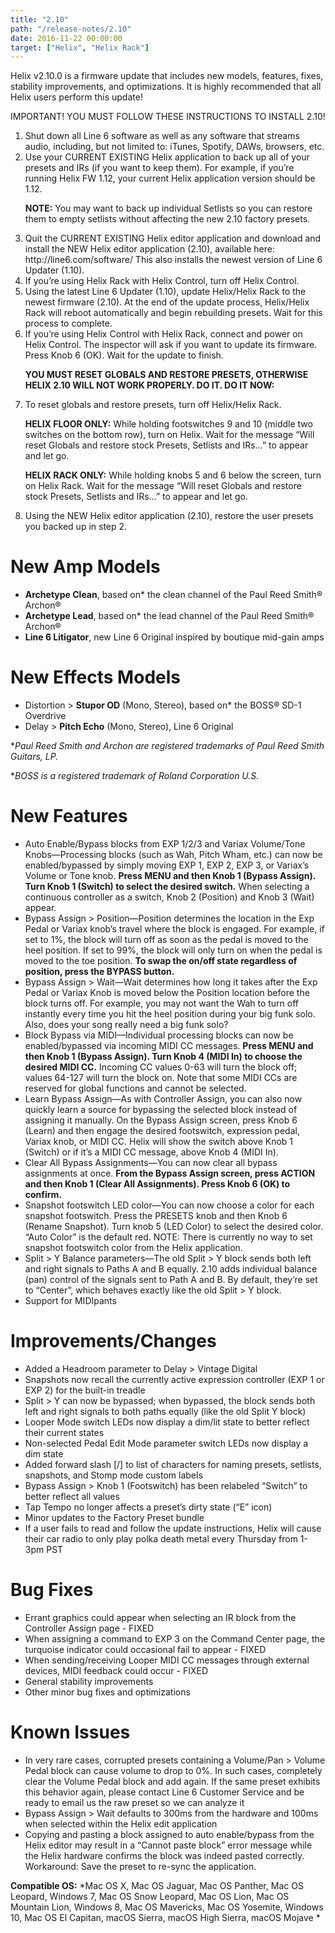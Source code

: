 ```yaml
---
title: "2.10"
path: "/release-notes/2.10"
date: 2016-11-22 00:00:00
target: ["Helix", "Helix Rack"]
---
```

 Helix v2.10.0 is a firmware update that includes new models, features, fixes, stability improvements, and optimizations. It is highly recommended that all Helix users perform this update!

<div className="message is-danger">
    <div className="message-header">
        <p>IMPORTANT! YOU MUST FOLLOW THESE INSTRUCTIONS TO INSTALL 2.10!</p>
    </div>
    <div className="message-body">
        <ol>
            <li>Shut down all Line 6 software as well as any software that streams audio, including, but not limited to: iTunes, Spotify, DAWs, browsers, etc.</li>
            <li>Use your CURRENT EXISTING Helix application to back up all of your presets and IRs (if you want to keep them). For example, if you’re running Helix FW 1.12, your current Helix application version should be 1.12.</li>
            <p style={{marginTop:'10px'}}><strong>NOTE:</strong> You may want to back up individual Setlists so you can restore them to empty setlists without affecting the new 2.10 factory presets.</p>
            <li>Quit the CURRENT EXISTING Helix editor application and download and install the NEW Helix editor application (2.10), available here: http://line6.com/software/ This also installs the newest version of Line 6 Updater (1.10).</li>
            <li>If you’re using Helix Rack with Helix Control, turn off Helix Control.</li>
            <li>Using the latest Line 6 Updater (1.10), update Helix/Helix Rack to the newest firmware (2.10). At the end of the update process, Helix/Helix Rack will reboot automatically and begin rebuilding presets. Wait for this process to complete.</li>
            <li>If you’re using Helix Control with Helix Rack, connect and power on Helix Control. The inspector will ask if you want to update its firmware. Press Knob 6 (OK). Wait for the update to finish.</li>
            <p style={{marginTop:'15px'}}><strong>YOU MUST RESET GLOBALS AND RESTORE PRESETS, OTHERWISE HELIX 2.10 WILL NOT WORK PROPERLY. DO IT. DO IT NOW:</strong></p>
            <li>To reset globals and restore presets, turn off Helix/Helix Rack.</li>
            <p style={{marginTop: '10px'}}><strong>HELIX FLOOR ONLY:</strong> While holding footswitches 9 and 10 (middle two switches on the bottom row), turn on Helix. Wait for the message “Will reset Globals and restore stock Presets, Setlists and IRs…” to appear and let go.</p>
            <p><strong>HELIX RACK ONLY:</strong> While holding knobs 5 and 6 below the screen, turn on Helix Rack. Wait for the message “Will reset Globals and restore stock Presets, Setlists and IRs…” to appear and let go.</p>
            <li>Using the NEW Helix editor application (2.10), restore the user presets you backed up in step 2.</li>
        </ol>
    </div>
</div>

# New Amp Models
- **Archetype Clean**, based on* the clean channel of the Paul Reed Smith® Archon®
- **Archetype Lead**, based on* the lead channel of the Paul Reed Smith® Archon®
- **Line 6 Litigator**, new Line 6 Original inspired by boutique mid-gain amps

# New Effects Models
- Distortion > **Stupor OD** (Mono, Stereo), based on* the BOSS® SD-1 Overdrive
- Delay > **Pitch Echo** (Mono, Stereo), Line 6 Original

**Paul Reed Smith and Archon are registered trademarks of Paul Reed Smith Guitars, LP.*

**BOSS is a registered trademark of Roland Corporation U.S.*


# New Features
- Auto Enable/Bypass blocks from EXP 1/2/3 and Variax Volume/Tone Knobs—Processing blocks (such as Wah, Pitch Wham, etc.) can now be enabled/bypassed by simply moving EXP 1, EXP 2, EXP 3, or Variax’s Volume or Tone knob. **Press MENU and then Knob 1 (Bypass Assign). Turn Knob 1 (Switch) to select the desired switch.** When selecting a continuous controller as a switch, Knob 2 (Position) and Knob 3 (Wait) appear.
- Bypass Assign > Position—Position determines the location in the Exp Pedal or Variax knob’s travel where the block is engaged. For example, if set to 1%, the block will turn off as soon as the pedal is moved to the heel position. If set to 99%, the block will only turn on when the pedal is moved to the toe position. **To swap the on/off state regardless of position, press the BYPASS button.**
- Bypass Assign > Wait—Wait determines how long it takes after the Exp Pedal or Variax Knob is moved below the Position location before the block turns off. For example, you may not want the Wah to turn off instantly every time you hit the heel position during your big funk solo. Also, does your song really need a big funk solo?
- Block Bypass via MIDI—Individual processing blocks can now be enabled/bypassed via incoming MIDI CC messages. **Press MENU and then Knob 1 (Bypass Assign). Turn Knob 4 (MIDI In) to choose the desired MIDI CC.**     Incoming CC values 0-63 will turn the block off; values 64-127 will turn the block on. Note that some MIDI CCs are reserved for global functions and cannot be selected.
- Learn Bypass Assign—As with Controller Assign, you can also now quickly learn a source for bypassing the selected block instead of assigning it manually. On the Bypass Assign screen, press Knob 6 (Learn) and then engage the desired footswitch, expression pedal, Variax knob, or MIDI CC. Helix will show the switch above Knob 1 (Switch) or if it’s a MIDI CC message, above Knob 4 (MIDI In).
- Clear All Bypass Assignments—You can now clear all bypass assignments at once. **From the Bypass Assign screen, press ACTION and then Knob 1 (Clear All Assignments). Press Knob 6 (OK) to confirm.**
- Snapshot footswitch LED color—You can now choose a color for each snapshot footswitch. Press the PRESETS knob and then Knob 6 (Rename Snapshot). Turn knob 5 (LED Color) to select the desired color. “Auto Color” is the default red. NOTE: There is currently no way to set snapshot footswitch color from the Helix application.
- Split > Y Balance parameters—The old Split > Y block sends both left and right signals to Paths A and B equally. 2.10 adds individual balance (pan) control of the signals sent to Path A and B. By default, they’re set to “Center”, which behaves exactly like the old Split > Y block.
- Support for MIDIpants

# Improvements/Changes
- Added a Headroom parameter to Delay > Vintage Digital
- Snapshots now recall the currently active expression controller (EXP 1 or EXP 2) for the built-in treadle
- Split > Y can now be bypassed; when bypassed, the block sends both left and right signals to both paths equally (like the old Split Y block)
- Looper Mode switch LEDs now display a dim/lit state to better reflect their current states
- Non-selected Pedal Edit Mode parameter switch LEDs now display a dim state
- Added forward slash [/] to list of characters for naming presets, setlists, snapshots, and Stomp mode custom labels
- Bypass Assign > Knob 1 (Footswitch) has been relabeled “Switch” to better reflect all values
- Tap Tempo no longer affects a preset’s dirty state (“E” icon)
- Minor updates to the Factory Preset bundle
- If a user fails to read and follow the update instructions, Helix will cause their car radio to only play polka death metal every Thursday from 1-3pm PST

# Bug Fixes
- Errant graphics could appear when selecting an IR block from the Controller Assign page - FIXED
- When assigning a command to EXP 3 on the Command Center page, the turquoise indicator could occasional fail to appear - FIXED
- When sending/receiving Looper MIDI CC messages through external devices, MIDI feedback could occur - FIXED
- General stability improvements
- Other minor bug fixes and optimizations

# Known Issues
- In very rare cases, corrupted presets containing a Volume/Pan > Volume Pedal block can cause volume to drop to 0%. In such cases, completely clear the Volume Pedal block and add again. If the same preset exhibits this behavior again, please contact Line 6 Customer Service and be ready to email us the raw preset so we can analyze it
- Bypass Assign > Wait defaults to 300ms from the hardware and 100ms when selected within the Helix edit application
- Copying and pasting a block assigned to auto enable/bypass from the Helix editor may result in a “Cannot paste block” error message while the Helix hardware confirms the block was indeed pasted correctly. Workaround: Save the preset to re-sync the application.

**Compatible OS:** *Mac OS X, Mac OS Jaguar, Mac OS Panther, Mac OS Leopard, Windows 7, Mac OS Snow Leopard, Mac OS Lion, Mac OS Mountain Lion, Windows 8, Mac OS Mavericks, Mac OS Yosemite, Windows 10, Mac OS El Capitan, macOS Sierra, macOS High Sierra, macOS Mojave *